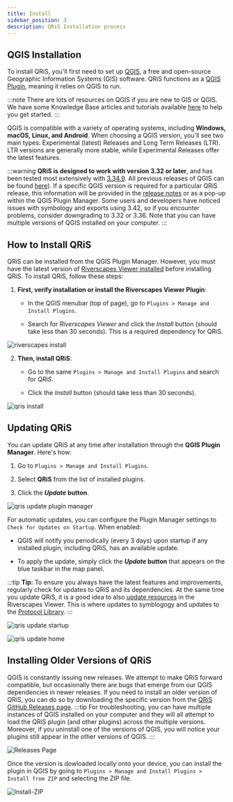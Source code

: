 ```yaml
---
title: Install
sidebar_position: 3
description: QRiS Installation process
---
```

## QGIS Installation

To install QRiS, you'll first need to set up [QGIS](https://qgis.org/), a free and open-source Geographic Information Systems (GIS) software. QRiS functions as a [QGIS Plugin](https://plugins.qgis.org/), meaning it relies on QGIS to run.

:::note
There are lots of resources on QGIS if you are new to GIS or QGIS. We have some Knowledge Base articles and tutorials available [here](https://riverscapes.freshdesk.com/support/solutions/folders/153000173894) to help you get started.
:::

QGIS is compatible with a variety of operating systems, including **Windows, macOS, Linux, and Android**. When choosing a QGIS version, you'll see two main types: Experimental (latest) Releases and Long Term Releases (LTR). LTR versions are generally more stable, while Experimental Releases offer the latest features.

:::warning
**QRiS is designed to work with version 3.32 or later**, and has been tested most extensively with [3.34.9](https://download.qgis.org/downloads/qgis-3.34.9.tar.bz2). All previous releases of QGIS can be found [here](https://qgis.org/download/)). If a specific QGIS version is required for a particular QRiS release, this information will be provided in the [release notes](https://github.com/Riverscapes/QRiS/releases) or as a pop-up within the QGIS Plugin Manager. Some users and developers have noticed issues with symbology and exports using 3.42, so if you encounter problems, consider downgrading to 3.32 or 3.36. Note that you can have multiple versions of QGIS installed on your computer.
:::



## How to Install QRiS

QRiS can be installed from the QGIS Plugin Manager. However, you must have the latest version of [Riverscapes Viewer installed](https://viewer.riverscapes.net/Deploy/install-qgis#plugin-installation) before installing QRiS. To install QRiS, follow these steps: 

  1. **First, verify installation or install the Riverscapes Viewer Plugin**:

      - In the QGIS menubar (top of page), go to `Plugins > Manage and Install Plugins`. 

      - Search for *Riverscapes Viewer* and click the *Install* button (should take less than 30 seconds). This is a required dependency for QRiS.

![riverscapes install](/images/QRiS_Install_Step_1.png) 

  2. **Then, install QRiS**:

      - Go to the same `Plugins > Manage and Install Plugins` and search for *QRiS*.

      - Click the *Install* button (should take less than 30 seconds).

![qris install](/images/QRiS_Install_Step_2.png) 

## Updating QRiS

You can update QRiS at any time after installation through the **QGIS Plugin Manager**. Here's how:

  1. Go to `Plugins > Manage and Install Plugins`.

  2. Select **QRiS** from the list of installed plugins.

  3. Click the ***Update* button**.

![qris update plugin manager](/images/Update_QRiS_Plugin_1.png) 

For automatic updates, you can configure the Plugin Manager settings to `Check for Updates on Startup`. When enabled:

- QGIS will notify you periodically (every 3 days) upon startup if any installed plugin, including QRiS, has an available update.

- To apply the update, simply click the ***Update* button** that appears on the blue taskbar in the map panel.

:::tip
**Tip:** To ensure you always have the latest features and improvements, regularly check for updates to QRiS and its dependencies. At the same time you update QRiS, it is a good idea to also [update resources](https://viewer.riverscapes.net/Deploy/install-qgis#updating-resources) in the Riverscapes Viewer. This is where updates to symblogogy and updates to the [Protocol Library](technical-reference/protocol-library). 
:::

![qris update startup](/images/Update_QRiS_Plugin_2.png) 

![qris update home](/images/Update_QRiS_Home_Page.png) 

## Installing Older Versions of QRiS

QGIS is constantly issuing new releases. We attempt to make QRiS forward compatible, but occasionally there are bugs that emerge from our QGIS dependencies in newer releases. If you need to install an older version of QRiS, you can do so by downloading the specific version from the [QRiS GitHub Releases page](https://github.com/Riverscapes/QRiS/releases). 
:::tip
For troubleshooting, you can have multiple instances of QGIS installed on your computer and they will all attempt to load the QRiS plugin (and other plugins) across the multiple versions. Moreover, if you uninstall one of the versions of QGIS, you will notice your plugins still appear in the other versions of QGIS.
:::

![Releases Page](/images/install/Releases_Page.png)

Once the version is dowloaded locally onto your device, you can install the plugin in QGIS by going to `Plugins > Manage and Install Plugins > Install from ZIP` and selecting the ZIP file.

![Install-ZIP](/images/install/Install_ZIP_QGIS.png)
